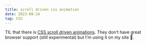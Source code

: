 ```yaml
---
title: scroll driven css animation
date: 2023-08-24
tag: CSS
---
```


TIL that there is
[CSS scroll driven animations](https://developer.mozilla.org/en-US/docs/Web/CSS/CSS_scroll-driven_animations).
They don't have great browser support (still experimental) but I'm using it on
my site 🤣.

